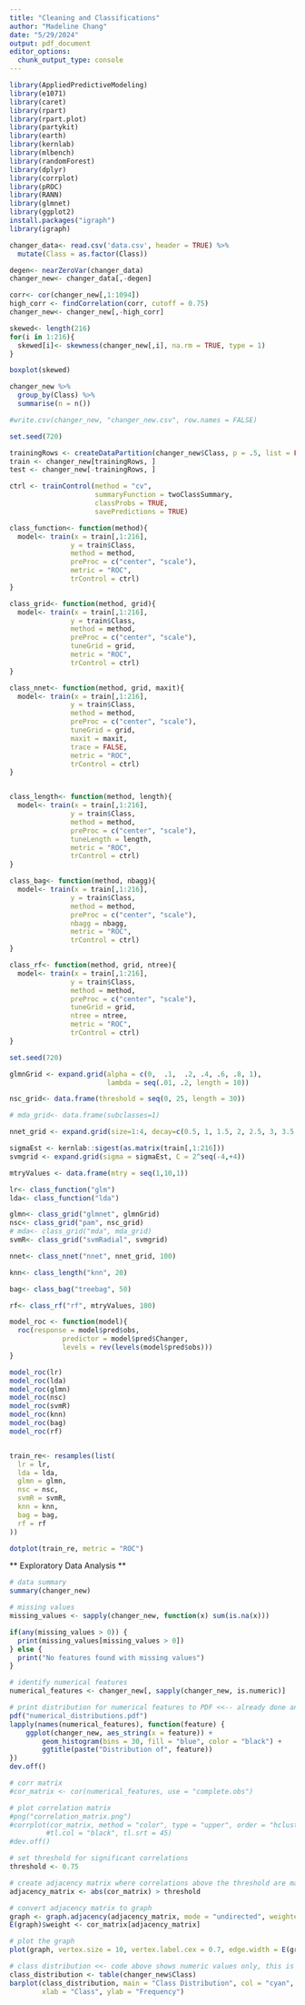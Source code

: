 ```yaml
---
title: "Cleaning and Classifications"
author: "Madeline Chang"
date: "5/29/2024"
output: pdf_document
editor_options: 
  chunk_output_type: console
---
```


```r
library(AppliedPredictiveModeling)
library(e1071)
library(caret)
library(rpart)
library(rpart.plot)
library(partykit)
library(earth)
library(kernlab)
library(mlbench)
library(randomForest)
library(dplyr)
library(corrplot)
library(pROC)
library(RANN)
library(glmnet)
library(ggplot2)
install.packages("igraph")
library(igraph)
```

```r
changer_data<- read.csv('data.csv', header = TRUE) %>%
  mutate(Class = as.factor(Class))
```

```r
degen<- nearZeroVar(changer_data)
changer_new<- changer_data[,-degen]

corr<- cor(changer_new[,1:1094])
high_corr <- findCorrelation(corr, cutoff = 0.75)
changer_new<- changer_new[,-high_corr]

skewed<- length(216)
for(i in 1:216){
  skewed[i]<- skewness(changer_new[,i], na.rm = TRUE, type = 1)
}

boxplot(skewed)
```

```r
changer_new %>%
  group_by(Class) %>%
  summarise(n = n())

#write.csv(changer_new, "changer_new.csv", row.names = FALSE)

```

```r
set.seed(720)

trainingRows <- createDataPartition(changer_new$Class, p = .5, list = FALSE) 
train <- changer_new[trainingRows, ]
test <- changer_new[-trainingRows, ]

ctrl <- trainControl(method = "cv",
                     summaryFunction = twoClassSummary,
                     classProbs = TRUE,
                     savePredictions = TRUE)
```


```r
class_function<- function(method){
  model<- train(x = train[,1:216], 
               y = train$Class,
               method = method,
               preProc = c("center", "scale"),
               metric = "ROC",
               trControl = ctrl)
}

class_grid<- function(method, grid){
  model<- train(x = train[,1:216], 
               y = train$Class,
               method = method,
               preProc = c("center", "scale"),
               tuneGrid = grid,
               metric = "ROC",
               trControl = ctrl)
}

class_nnet<- function(method, grid, maxit){
  model<- train(x = train[,1:216], 
               y = train$Class,
               method = method,
               preProc = c("center", "scale"),
               tuneGrid = grid,
               maxit = maxit,
               trace = FALSE, 
               metric = "ROC",
               trControl = ctrl)
}


class_length<- function(method, length){
  model<- train(x = train[,1:216], 
               y = train$Class,
               method = method,
               preProc = c("center", "scale"),
               tuneLength = length,
               metric = "ROC",
               trControl = ctrl)
}

class_bag<- function(method, nbagg){
  model<- train(x = train[,1:216], 
               y = train$Class,
               method = method,
               preProc = c("center", "scale"),
               nbagg = nbagg,
               metric = "ROC",
               trControl = ctrl)
}

class_rf<- function(method, grid, ntree){
  model<- train(x = train[,1:216], 
               y = train$Class,
               method = method,
               preProc = c("center", "scale"),
               tuneGrid = grid,
               ntree = ntree,
               metric = "ROC",
               trControl = ctrl)
}

```

```r
set.seed(720)

glmnGrid <- expand.grid(alpha = c(0,  .1,  .2, .4, .6, .8, 1),
                        lambda = seq(.01, .2, length = 10))

nsc_grid<- data.frame(threshold = seq(0, 25, length = 30))

# mda_grid<- data.frame(subclasses=1)

nnet_grid <- expand.grid(size=1:4, decay=c(0.5, 1, 1.5, 2, 2.5, 3, 3.5, 4))

sigmaEst <- kernlab::sigest(as.matrix(train[,1:216]))
svmgrid <- expand.grid(sigma = sigmaEst, C = 2^seq(-4,+4))

mtryValues <- data.frame(mtry = seq(1,10,1))

lr<- class_function("glm")
lda<- class_function("lda")

glmn<- class_grid("glmnet", glmnGrid)
nsc<- class_grid("pam", nsc_grid)
# mda<- class_grid("mda", mda_grid)
svmR<- class_grid("svmRadial", svmgrid)

nnet<- class_nnet("nnet", nnet_grid, 100)

knn<- class_length("knn", 20)

bag<- class_bag("treebag", 50)

rf<- class_rf("rf", mtryValues, 100)
```

```r
model_roc <- function(model){
  roc(response = model$pred$obs,
             predictor = model$pred$Changer,
             levels = rev(levels(model$pred$obs)))
}

model_roc(lr)
model_roc(lda)
model_roc(glmn)
model_roc(nsc)
model_roc(svmR)
model_roc(knn)
model_roc(bag)
model_roc(rf)


train_re<- resamples(list(
  lr = lr,
  lda = lda,
  glmn = glmn,
  nsc = nsc,
  svmR = svmR,
  knn = knn,
  bag = bag,
  rf = rf
))

dotplot(train_re, metric = "ROC")
```

** Exploratory Data Analysis **

```r

# data summary
summary(changer_new)

```

```r

# missing values
missing_values <- sapply(changer_new, function(x) sum(is.na(x)))

if(any(missing_values > 0)) {
  print(missing_values[missing_values > 0])
} else {
  print("No features found with missing values")
}

```

```r

# identify numerical features
numerical_features <- changer_new[, sapply(changer_new, is.numeric)]

# print distribution for numerical features to PDF <<-- already done and found in GitHub
pdf("numerical_distributions.pdf")
lapply(names(numerical_features), function(feature) {
    ggplot(changer_new, aes_string(x = feature)) + 
        geom_histogram(bins = 30, fill = "blue", color = "black") + 
        ggtitle(paste("Distribution of", feature))
})
dev.off()

```

```r

# corr matrix
#cor_matrix <- cor(numerical_features, use = "complete.obs")

# plot correlation matrix
#png("correlation_matrix.png")
#corrplot(cor_matrix, method = "color", type = "upper", order = "hclust", 
         #tl.col = "black", tl.srt = 45)
#dev.off()

```

```r

# set threshold for significant correlations
threshold <- 0.75

# create adjacency matrix where correlations above the threshold are marked
adjacency_matrix <- abs(cor_matrix) > threshold

# convert adjacency matrix to graph
graph <- graph.adjacency(adjacency_matrix, mode = "undirected", weighted = TRUE)
E(graph)$weight <- cor_matrix[adjacency_matrix]

# plot the graph
plot(graph, vertex.size = 10, vertex.label.cex = 0.7, edge.width = E(graph)$weight * 2)

```

```r

# class distribution <<- code above shows numeric values only, this is a visual
class_distribution <- table(changer_new$Class)
barplot(class_distribution, main = "Class Distribution", col = "cyan",
        xlab = "Class", ylab = "Frequency")

```



